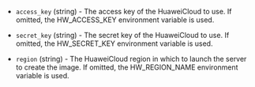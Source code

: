 <!-- Code generated from the comments of the AccessConfig struct in builder/ecs/access_config.go; DO NOT EDIT MANUALLY -->

- `access_key` (string) - The access key of the HuaweiCloud to use.
  If omitted, the HW_ACCESS_KEY environment variable is used.

- `secret_key` (string) - The secret key of the HuaweiCloud to use.
  If omitted, the HW_SECRET_KEY environment variable is used.

- `region` (string) - The HuaweiCloud region in which to launch the server to create the image.
  If omitted, the HW_REGION_NAME environment variable is used.

<!-- End of code generated from the comments of the AccessConfig struct in builder/ecs/access_config.go; -->
